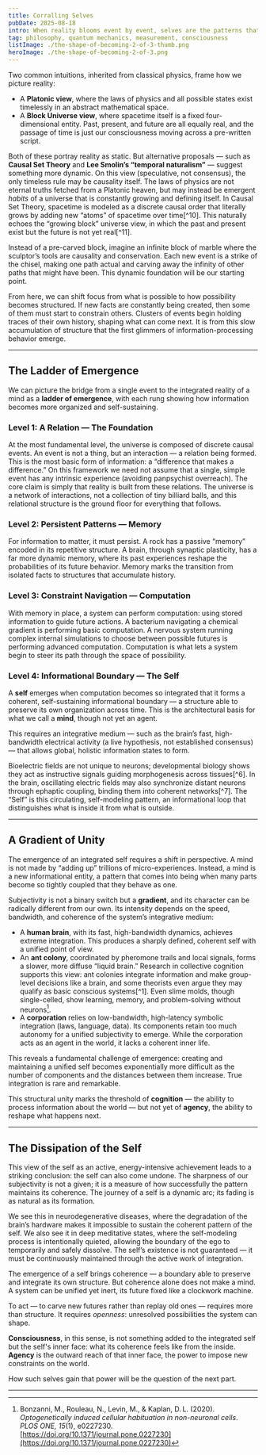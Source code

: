 ```yaml
---
title: Corralling Selves
pubDate: 2025-08-18
intro: When reality blooms event by event, selves are the patterns that learn to hold it together. This chapter climbs the ladder from bare relations to integrated boundaries, tracing how memory, constraint, and coherence corral possibility into the first glimmers of mind.
tag: philosophy, quantum mechanics, measurement, consciousness
listImage: ./the-shape-of-becoming-2-of-3-thumb.png
heroImage: ./the-shape-of-becoming-2-of-3.png
---
```


Two common intuitions, inherited from classical physics, frame how we picture reality:

- A **Platonic view**, where the laws of physics and all possible states exist timelessly in an abstract mathematical space.
- A **Block Universe view**, where spacetime itself is a fixed four-dimensional entity. Past, present, and future are all equally real, and the passage of time is just our consciousness moving across a pre-written script.

Both of these portray reality as static. But alternative proposals — such as **Causal Set Theory** and **Lee Smolin’s “temporal naturalism”** — suggest something more dynamic. On this view (speculative, not consensus), the only timeless rule may be causality itself. The laws of physics are not eternal truths fetched from a Platonic heaven, but may instead be emergent _habits_ of a universe that is constantly growing and defining itself. In Causal Set Theory, spacetime is modeled as a discrete causal order that literally grows by adding new “atoms” of spacetime over time[^10]. This naturally echoes the “growing block” universe view, in which the past and present exist but the future is not yet real[^11].

Instead of a pre-carved block, imagine an infinite block of marble where the sculptor’s tools are causality and conservation. Each new event is a strike of the chisel, making one path actual and carving away the infinity of other paths that might have been. This dynamic foundation will be our starting point.

From here, we can shift focus from what is possible to how possibility becomes structured. If new facts are constantly being created, then some of them must start to constrain others. Clusters of events begin holding traces of their own history, shaping what can come next. It is from this slow accumulation of structure that the first glimmers of information-processing behavior emerge.

---

## The Ladder of Emergence

We can picture the bridge from a single event to the integrated reality of a mind as a **ladder of emergence**, with each rung showing how information becomes more organized and self-sustaining.

### Level 1: A Relation — The Foundation

At the most fundamental level, the universe is composed of discrete causal events. An event is not a thing, but an interaction — a relation being formed. This is the most basic form of information: a “difference that makes a difference.” On this framework we need not assume that a single, simple event has any intrinsic experience (avoiding panpsychist overreach). The core claim is simply that reality is built from these relations. The universe is a network of interactions, not a collection of tiny billiard balls, and this relational structure is the ground floor for everything that follows.

### Level 2: Persistent Patterns — Memory

For information to matter, it must persist. A rock has a passive “memory” encoded in its repetitive structure. A brain, through synaptic plasticity, has a far more dynamic memory, where its past experiences reshape the probabilities of its future behavior. Memory marks the transition from isolated facts to structures that accumulate history.

### Level 3: Constraint Navigation — Computation

With memory in place, a system can perform computation: using stored information to guide future actions. A bacterium navigating a chemical gradient is performing basic computation. A nervous system running complex internal simulations to choose between possible futures is performing advanced computation. Computation is what lets a system begin to steer its path through the space of possibility.

### Level 4: Informational Boundary — The Self

A **self** emerges when computation becomes so integrated that it forms a coherent, self-sustaining informational boundary — a structure able to preserve its own organization across time. This is the architectural basis for what we call a **mind**, though not yet an agent.

This requires an integrative medium — such as the brain’s fast, high-bandwidth electrical activity (a live hypothesis, not established consensus) — that allows global, holistic information states to form.

Bioelectric fields are not unique to neurons; developmental biology shows they act as instructive signals guiding morphogenesis across tissues[^6]. In the brain, oscillating electric fields may also synchronize distant neurons through ephaptic coupling, binding them into coherent networks[^7]. The “Self” is this circulating, self-modeling pattern, an informational loop that distinguishes what is inside it from what is outside.

---

## A Gradient of Unity

The emergence of an integrated self requires a shift in perspective. A mind is not made by “adding up” trillions of micro-experiences. Instead, a mind is a new informational entity, a pattern that comes into being when many parts become so tightly coupled that they behave as one.

Subjectivity is not a binary switch but a **gradient**, and its character can be radically different from our own. Its intensity depends on the speed, bandwidth, and coherence of the system’s integrative medium:

- A **human brain**, with its fast, high-bandwidth dynamics, achieves extreme integration. This produces a sharply defined, coherent self with a unified point of view.
- An **ant colony**, coordinated by pheromone trails and local signals, forms a slower, more diffuse “liquid brain.” Research in collective cognition supports this view: ant colonies integrate information and make group-level decisions like a brain, and some theorists even argue they may qualify as basic conscious systems[^1]. Even slime molds, though single-celled, show learning, memory, and problem-solving without neurons[^2].
- A **corporation** relies on low-bandwidth, high-latency symbolic integration (laws, language, data). Its components retain too much autonomy for a unified subjectivity to emerge. While the corporation acts as an agent in the world, it lacks a coherent inner life.

This reveals a fundamental challenge of emergence: creating and maintaining a unified self becomes exponentially more difficult as the number of components and the distances between them increase. True integration is rare and remarkable.

This structural unity marks the threshold of **cognition** — the ability to process information about the world — but not yet of **agency**, the ability to reshape what happens next.

---

## The Dissipation of the Self

This view of the self as an active, energy-intensive achievement leads to a striking conclusion: the self can also come undone. The sharpness of our subjectivity is not a given; it is a measure of how successfully the pattern maintains its coherence. The journey of a self is a dynamic arc; its fading is as natural as its formation.

We see this in neurodegenerative diseases, where the degradation of the brain’s hardware makes it impossible to sustain the coherent pattern of the self. We also see it in deep meditative states, where the self-modeling process is intentionally quieted, allowing the boundary of the ego to temporarily and safely dissolve. The self’s existence is not guaranteed — it must be continuously maintained through the active work of integration.

The emergence of a self brings coherence — a boundary able to preserve and integrate its own structure. But coherence alone does not make a mind. A system can be unified yet inert, its future fixed like a clockwork machine.

To act — to carve new futures rather than replay old ones — requires more than structure. It requires _openness_: unresolved possibilities the system can shape.

**Consciousness**, in this sense, is not something added to the integrated self but the self's inner face: what its coherence feels like from the inside. **Agency** is the outward reach of that inner face, the power to impose new constraints on the world.

How such selves gain that power will be the question of the next part.

---

[^2]: Bonzanni, M., Rouleau, N., Levin, M., & Kaplan, D. L. (2020). _Optogenetically induced cellular habituation in non-neuronal cells_. _PLOS ONE, 15_(1), e0227230. [https://doi.org/10.1371/journal.pone.0227230](https://doi.org/10.1371/journal.pone.0227230)
[^3]: Shomrat, T., & Levin, M. (2013). _An automated training paradigm reveals long-term memory in planarians and its persistence through head regeneration_. _Journal of Experimental Biology, 216_(20), 3799–3810. [https://doi.org/10.1242/jeb.087809](https://doi.org/10.1242/jeb.087809)
